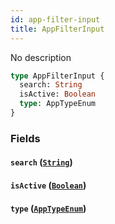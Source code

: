 ```yaml
---
id: app-filter-input
title: AppFilterInput
---
```


No description

```graphql
type AppFilterInput {
  search: String
  isActive: Boolean
  type: AppTypeEnum
}
```

### Fields

#### `search` ([`String`](/docs/developer/api-reference/scalars/string))

#### `isActive` ([`Boolean`](/docs/developer/api-reference/scalars/boolean))

#### `type` ([`AppTypeEnum`](/docs/developer/api-reference/enums/app-type-enum))
